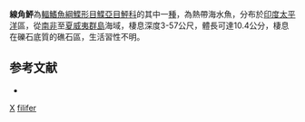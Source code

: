 {{Speciesbox
| taxon = Asterorhombus filifer
| binomial_authority = [[Hensley_&_Randall|Hensley & Randall]], 2003
| status = NE
| status_system = IUCN3.1
}}

'''線角鮃'''為[[輻鰭魚綱|輻鰭魚綱]][[鰈形目|鰈形目]][[鰈亞目|鰈亞目]][[鮃科|鮃科]]的其中一[[種|種]]，為熱帶海水魚，分布於[[印度|印度]][[太平洋|太平洋]]區，從[[南非|南非]]至[[夏威夷群島|夏威夷群島]]海域，棲息深度3-57公尺，體長可達10.4公分，棲息在礫石底質的礁石區，生活習性不明。

==参考文献==
*{{FishBase_species|genus=Asterorhombus|species=filifer|year=2014|month=4}}

{{魚類小作品}}
{{Taxonbar}}
[[Category:2003年描述的鱼类|X]]
[[Category:角鮃屬|filifer]]
